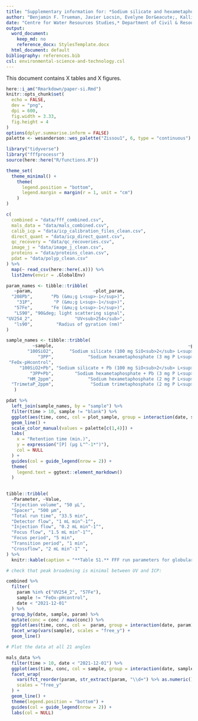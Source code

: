 ```yaml
---
title: "Supplementary information for: *Sodium silicate and hexametaphosphate promote the release of (oxyhydr)oxide nanoparticles from corroding iron*"
author: "Benjamin F. Trueman, Javier Locsin, Evelyne Dor&eacute;, Kalli Hood, and Graham A. Gagnon"
date: "Centre for Water Resources Studies,* Department of Civil & Resource Engineering, Dalhousie University, 1360 Barrington St., Halifax, Nova Scotia, Canada B3H 4R2  \n&nbsp;   \n&nbsp;*Corresponding author  \n&nbsp;E-mail: benjamin.trueman@dal.ca    \n&nbsp;Tel:902.494.6070  \n&nbsp;Fax: 902.494.3105"
output:
  word_document:
    keep_md: no
    reference_docx: StylesTemplate.docx
  html_document: default
bibliography: references.bib
csl: environmental-science-and-technology.csl
---
```


This document contains X tables and X figures.  

```r
here::i_am("Rmarkdown/paper-si.Rmd")
knitr::opts_chunk$set(
  echo = FALSE,
  dev = "png",
  dpi = 600,
  fig.width = 3.33,
  fig.height = 4
)
options(dplyr.summarise.inform = FALSE)
palette <- wesanderson::wes_palette("Zissou1", 6, type = "continuous")
```

```r
library("tidyverse")
library("fffprocessr")
source(here::here("R/functions.R"))
```

```r
theme_set(
  theme_minimal() + 
    theme(
      legend.position = "bottom",
      legend.margin = margin(r = 1, unit = "cm")
    )
)
```

```r

c(
  combined = "data/fff_combined.csv",
  mals_data = "data/mals_combined.csv",
  calib_icp = "data/icp_calibration_files_clean.csv",
  direct_quant = "data/icp_direct_quant.csv",
  qc_recovery = "data/qc_recoveries.csv",
  image_j = "data/image_j_clean.csv",
  proteins = "data/proteins_clean.csv",
  pdat = "data/polyp_clean.csv"
) %>% 
  map(~ read_csv(here::here(.x))) %>% 
  list2env(envir = .GlobalEnv)

```

```r

param_names <- tibble::tribble(
   ~param,                       ~plot_param,
  "208Pb",       "Pb (&mu;g L<sup>-1</sup>)",
    "31P",        "P (&mu;g L<sup>-1</sup>)",
   "57Fe",       "Fe (&mu;g L<sup>-1</sup>)",
   "LS90", "90&deg; light scattering signal",
"UV254_2",                "UV<sub>254</sub>",
   "ls90",         "Radius of gyration (nm)"
)

sample_names <- tibble::tribble(
          ~sample,                                                   ~plot_sample,
        "100SiO2",      "Sodium silicate (100 mg SiO<sub>2</sub> L<sup>-1</sup>)",
            "3PP",             "Sodium hexametaphosphate (3 mg P L<sup>-1</sup>)",
 "FeOx-pHcontrol",                                                      "Control",
     "100SiO2+Pb", "Sodium silicate + Pb (100 mg SiO<sub>2</sub> L<sup>-1</sup>)",
         "3PP+Pb",        "Sodium hexametaphosphate + Pb (3 mg P L<sup>-1</sup>)",
        "HM_2ppm",             "Sodium hexametaphosphate (2 mg P L<sup>-1</sup>)",
  "TrimetaP_2ppm",              "Sodium trimetaphosphate (2 mg P L<sup>-1</sup>)"
   )

```


```r

pdat %>%
  left_join(sample_names, by = "sample") %>% 
  filter(time > 10, sample != "blank") %>% 
  ggplot(aes(time, conc, col = plot_sample, group = interaction(date, sample))) + 
  geom_line() + 
  scale_color_manual(values = palette[c(1,4)]) +
  labs(
    x = "Retention time (min.)",
    y = expression("[P] (µg L"^-1*")"),
    col = NULL
  ) + 
  guides(col = guide_legend(nrow = 2)) +
  theme(
    legend.text = ggtext::element_markdown()
  )
  
```


```r
tibble::tribble(
  ~Parameter, ~Value,
  "Injection volume", "50 µL",
  "Spacer", "500 µm",
  "Total run time", "33.5 min",
  "Detector flow", "1 mL min^-1^",
  "Injection flow", "0.2 mL min^-1^",
  "Focus flow", "1.5 mL min^-1^",
  "Focus period", "5 min",
  "Transition period", "1 min",
  "Crossflow", "2 mL min^-1^ ",
) %>% 
  knitr::kable(caption = "**Table S1.** FFF run parameters for globular protein standards.")
```

```r

# check that peak broadening is minimal between UV and ICP:

combined %>% 
  filter(
    param %in% c("UV254_2", "57Fe"),
    sample != "FeOx-pHcontrol",
    date < "2021-12-01"
  ) %>% 
  group_by(date, sample, param) %>% 
  mutate(conc = conc / max(conc)) %>% 
  ggplot(aes(time, conc, col =  param, group = interaction(date, param))) + 
  facet_wrap(vars(sample), scales = "free_y") +
  geom_line()

```

```r

# Plot the data at all 21 angles

mals_data %>% 
  filter(time > 10, date < "2021-12-01") %>% 
  ggplot(aes(time, conc, col = sample, group = interaction(date, sample))) + 
  facet_wrap(
    vars(fct_reorder(param, str_extract(param, "\\d+") %>% as.numeric())), 
    scales = "free_y"
  ) + 
  geom_line() + 
  theme(legend.position = "bottom") +
  guides(col = guide_legend(nrow = 2)) +
  labs(col = NULL)
```


